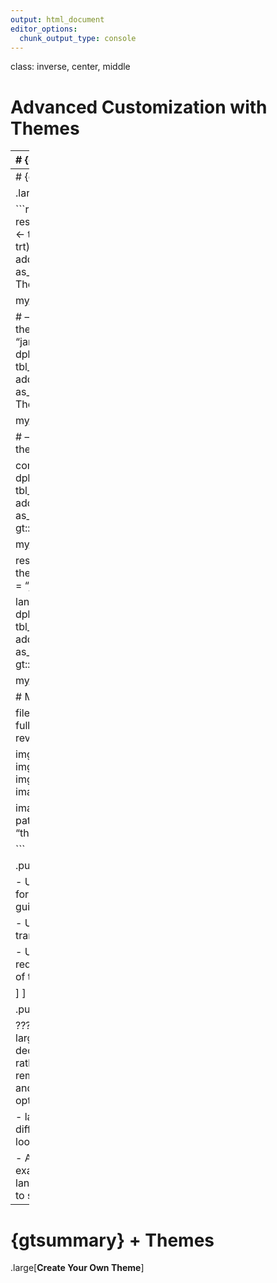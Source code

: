 ```yaml
---
output: html_document
editor_options: 
  chunk_output_type: console
---
```

class: inverse, center, middle

# Advanced Customization with Themes

---
# {gtsummary} + Themes

.large[**Theme Basics**]

.large[
- A theme is a defined set of customization preferences that can be easily set and reused. 

- Themes can control default function behaviors (e.g. Always present mean instead of median for continuous variables in `tbl_summary()`)

- Themes can also control more fine-grained customization not available via arguments or helper functions (e.g. Set packagewide language preference)

- Easily set one of the available package themes, or create your own personalized theme!

]


---
# {gtsummary} + Themes

.large[**Available Themes**]


```r

# create themes gif 
reset_gtsummary_theme()
no_theme <- trial %>%
  dplyr::select(age, grade, trt) %>%
  tbl_summary(by = trt) %>%
  add_stat_label() %>%
    add_p() %>%
  as_gt() %>%
  gt::tab_header("No Theme")

my_gtsave("no_theme")

# --------
reset_gtsummary_theme()
theme_gtsummary_journal(journal = "jama")
jama_theme <- trial %>%
  dplyr::select(age, grade, trt) %>%
  tbl_summary(by = trt) %>%
  add_stat_label() %>%
  add_p() %>%
  as_gt() %>%
  gt::tab_header("JAMA Theme")

my_gtsave("jama_theme")

# ------
reset_gtsummary_theme()
theme_gtsummary_compact()

compact_theme <- trial %>%
  dplyr::select(age, grade, trt) %>%
  tbl_summary(by = trt) %>%
  add_stat_label() %>%
  add_p() %>%
  as_gt() %>%
  gt::tab_header("Compact Theme")

my_gtsave("compact_theme")
# -----

reset_gtsummary_theme()
theme_gtsummary_language(language = "ja")

lang_theme <- trial %>%
  dplyr::select(age, grade, trt) %>%
  tbl_summary(by = trt) %>%
  add_stat_label() %>%
  add_p() %>%
  as_gt() %>%
  gt::tab_header("Language Theme")

my_gtsave("lang_theme")

# Make GIF

files <- list.files(here::here("images"), full.names = TRUE)
imgs <- rev(files[str_detect(files, "theme")])

img_list <- lapply(imgs, image_read)
img_joined <- image_join(img_list)
img_animated <- image_animate(img_joined, fps = 1)

image_write(image = img_animated,
            path = here::here("images", "themes.gif"))

```

.pull-left[
.large[

- Use `theme_gtsummary_jornal()` to format to specific publication guidelines.

- Use `theme_gtsummary_language()` to translate tables

- Use `theme_gtsummary_compact()` to reduce default padding and font size of tables

]
]


.pull-right[
<p align="center"><img src="images/themes.gif" width=100%></p>
]

???
- journal theme- for example, large p-values are rounded to two decimal places, IQR sep with dash rather than comma, percent symbol removed. RIght now we have JAMA and lancet, but will likely expand options in the future

- language theme - Currently 12 different languages available and looking to expand

- Any of these can be layered, for example you can use compact and language together. and you only have to set once a session. 

---
# {gtsummary} + Themes

.large[**Create Your Own Theme**]




